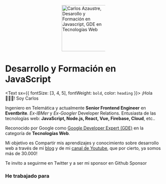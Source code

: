 

<p style="display:block;margin:0 auto;width:140px">
    <img width="149" src="./carlos-azaustre-gde-web.png" alt="Carlos Azaustre, Desarollo y Formación en Javascript, GDE en Tecnologías Web" />
</p>

# Desarrollo y Formación en JavaScript

<Text sx={{ fontSize: [3, 4, 5], fontWeight: `bold`, color: `heading` }}>
¡Hola 🙋🏻‍♂️! Soy Carlos
</Text>

 Ingeniero en Telemática y actualmente **Senior Frontend Engineer** en **Eventbrite**.
*Ex-IBMer* y *Ex-Googler* Developer Relations. Entusiasta de las tecnologías web: **JavaScript, Node.js, React, Vue, Firebase, Cloud**, etc..

Reconocido por Google como [Google Developer Expert (GDE)](https://developers.google.com/community/experts/directory/profile/profile-carlos_azaustre) en la categoría de **Tecnologías Web**.

Mi objetivo es Compartir mis aprendizajes y conocimiento sobre desarrollo web a través de mi [blog](/blog) y de mi [canal de Youtube](https://www.youtube.com/carlosazaustre?sub_confirmation=1), que por cierto, ya somos más de 30.000!

Te invito a seguirme en Twitter <TwitterFollowBtn username="carlosazaustre" /> y a ser mi sponsor en Github <GitHubButton href="https://github.com/sponsors/carlosazaustre" data-icon="octicon-heart" data-size="large" aria-label="Sponsor @carlosazaustre on GitHub">Sponsor</GitHubButton>

<NewsletterForm
  title="📬 Únete y estate al día en desarrollo web"
  text="Recibe puntualmente información sobre las últimas novedades en tecnologías
      web y desarrollo web moderno para que estés siempre actualizadx:"
/>

### He trabajado para

<CompanyLogos/>